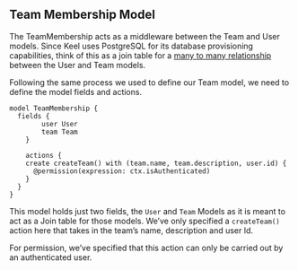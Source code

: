 ## Team Membership Model

The TeamMembership acts as a middleware between the Team and User models. Since Keel uses PostgreSQL for its database provisioning capabilities, think of this as a join table for a [many to many relationship](https://docs.keel.so/models#many-to-many-relationships) between the User and Team models.

Following the same process we used to define our Team model, we need to define the model fields and actions.

```keel
model TeamMembership {
  fields {
        user User
        team Team
    }

	actions {
    create createTeam() with (team.name, team.description, user.id) {
      @permission(expression: ctx.isAuthenticated)
    }
  }
}
```

This model holds just two fields, the `User` and `Team` Models as it is meant to act as a Join table for those models. We’ve only specified a `createTeam()` action here that takes in the team’s name, description and user Id.

For permission, we’ve specified that this action can only be carried out by an authenticated user.
